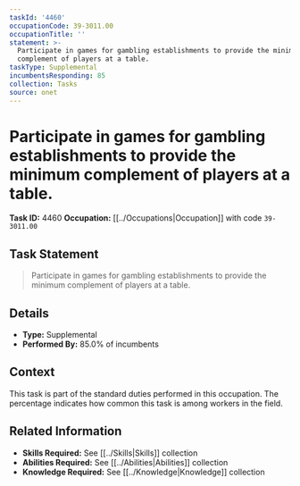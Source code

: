 ```yaml
---
taskId: '4460'
occupationCode: 39-3011.00
occupationTitle: ''
statement: >-
  Participate in games for gambling establishments to provide the minimum
  complement of players at a table.
taskType: Supplemental
incumbentsResponding: 85
collection: Tasks
source: onet
---
```

# Participate in games for gambling establishments to provide the minimum complement of players at a table.

**Task ID:** 4460
**Occupation:** [[../Occupations|Occupation]] with code `39-3011.00`

## Task Statement

> Participate in games for gambling establishments to provide the minimum complement of players at a table.

## Details

- **Type:** Supplemental
- **Performed By:** 85.0% of incumbents

## Context

This task is part of the standard duties performed in this occupation. The percentage indicates how common this task is among workers in the field.

## Related Information

- **Skills Required:** See [[../Skills|Skills]] collection
- **Abilities Required:** See [[../Abilities|Abilities]] collection
- **Knowledge Required:** See [[../Knowledge|Knowledge]] collection
